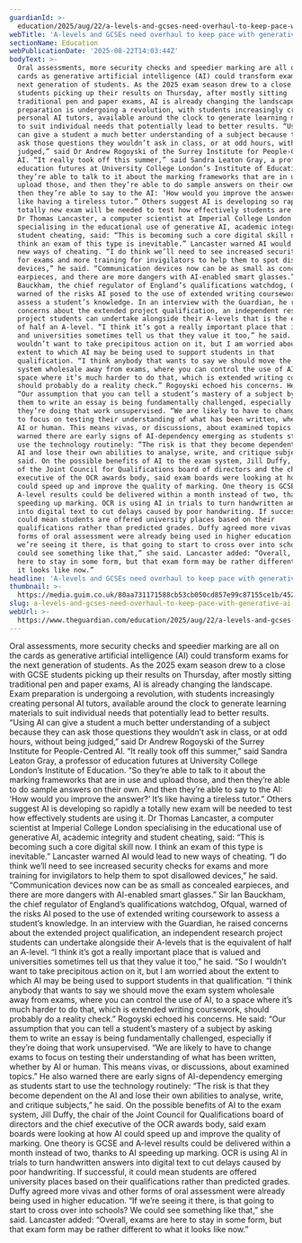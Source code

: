 ```yaml
---
guardianId: >-
  education/2025/aug/22/a-levels-and-gcses-need-overhaul-to-keep-pace-with-generative-ai-experts-say
webTitle: 'A-levels and GCSEs need overhaul to keep pace with generative AI, experts say'
sectionName: Education
webPublicationDate: '2025-08-22T14:03:44Z'
bodyText: >-
  Oral assessments, more security checks and speedier marking are all on the
  cards as generative artificial intelligence (AI) could transform exams for the
  next generation of students. As the 2025 exam season drew to a close with GCSE
  students picking up their results on Thursday, after mostly sitting
  traditional pen and paper exams, AI is already changing the landscape. Exam
  preparation is undergoing a revolution, with students increasingly creating
  personal AI tutors, available around the clock to generate learning materials
  to suit individual needs that potentially lead to better results. “Using AI
  can give a student a much better understanding of a subject because they can
  ask those questions they wouldn’t ask in class, or at odd hours, without being
  judged,” said Dr Andrew Rogoyski of the Surrey Institute for People-Centred
  AI. “It really took off this summer,” said Sandra Leaton Gray, a professor of
  education futures at University College London’s Institute of Education. “So
  they’re able to talk to it about the marking frameworks that are in use and
  upload those, and then they’re able to do sample answers on their own. And
  then they’re able to say to the AI: ‘How would you improve the answer?’ It’s
  like having a tireless tutor.” Others suggest AI is developing so rapidly a
  totally new exam will be needed to test how effectively students are using it.
  Dr Thomas Lancaster, a computer scientist at Imperial College London
  specialising in the educational use of generative AI, academic integrity and
  student cheating, said: “This is becoming such a core digital skill now. I
  think an exam of this type is inevitable.” Lancaster warned AI would lead to
  new ways of cheating. “I do think we’ll need to see increased security checks
  for exams and more training for invigilators to help them to spot disallowed
  devices,” he said. “Communication devices now can be as small as concealed
  earpieces, and there are more dangers with AI-enabled smart glasses.” Sir Ian
  Bauckham, the chief regulator of England’s qualifications watchdog, Ofqual,
  warned of the risks AI posed to the use of extended writing coursework to
  assess a student’s knowledge. In an interview with the Guardian, he raised
  concerns about the extended project qualification, an independent research
  project students can undertake alongside their A-levels that is the equivalent
  of half an A-level. “I think it’s got a really important place that is valued
  and universities sometimes tell us that they value it too,” he said. “So I
  wouldn’t want to take precipitous action on it, but I am worried about the
  extent to which AI may be being used to support students in that
  qualification. “I think anybody that wants to say we should move the exam
  system wholesale away from exams, where you can control the use of AI, to a
  space where it’s much harder to do that, which is extended writing coursework,
  should probably do a reality check.” Rogoyski echoed his concerns. He said:
  “Our assumption that you can tell a student’s mastery of a subject by asking
  them to write an essay is being fundamentally challenged, especially if
  they’re doing that work unsupervised. “We are likely to have to change exams
  to focus on testing their understanding of what has been written, whether by
  AI or human. This means vivas, or discussions, about examined topics.” He also
  warned there are early signs of AI-dependency emerging as students start to
  use the technology routinely: “The risk is that they become dependent on the
  AI and lose their own abilities to analyse, write, and critique subjects,” he
  said. On the possible benefits of AI to the exam system, Jill Duffy, the chair
  of the Joint Council for Qualifications board of directors and the chief
  executive of the OCR awards body, said exam boards were looking at how AI
  could speed up and improve the quality of marking. One theory is GCSE and
  A-level results could be delivered within a month instead of two, thanks to AI
  speeding up marking. OCR is using AI in trials to turn handwritten answers
  into digital text to cut delays caused by poor handwriting. If successful, it
  could mean students are offered university places based on their
  qualifications rather than predicted grades. Duffy agreed more vivas and other
  forms of oral assessment were already being used in higher education. “If
  we’re seeing it there, is that going to start to cross over into schools? We
  could see something like that,” she said. Lancaster added: “Overall, exams are
  here to stay in some form, but that exam form may be rather different to what
  it looks like now.”
headline: 'A-levels and GCSEs need overhaul to keep pace with generative AI, experts say'
thumbnail: >-
  https://media.guim.co.uk/80aa731171588cb53cb050cd857e99c87155ce1b/452_0_5840_4672/500.jpg
slug: a-levels-and-gcses-need-overhaul-to-keep-pace-with-generative-ai-experts-say
webUrl: >-
  https://www.theguardian.com/education/2025/aug/22/a-levels-and-gcses-need-overhaul-to-keep-pace-with-generative-ai-experts-say
---
```

Oral assessments, more security checks and speedier marking are all on the cards as generative artificial intelligence (AI) could transform exams for the next generation of students. As the 2025 exam season drew to a close with GCSE students picking up their results on Thursday, after mostly sitting traditional pen and paper exams, AI is already changing the landscape. Exam preparation is undergoing a revolution, with students increasingly creating personal AI tutors, available around the clock to generate learning materials to suit individual needs that potentially lead to better results. “Using AI can give a student a much better understanding of a subject because they can ask those questions they wouldn’t ask in class, or at odd hours, without being judged,” said Dr Andrew Rogoyski of the Surrey Institute for People-Centred AI. “It really took off this summer,” said Sandra Leaton Gray, a professor of education futures at University College London’s Institute of Education. “So they’re able to talk to it about the marking frameworks that are in use and upload those, and then they’re able to do sample answers on their own. And then they’re able to say to the AI: ‘How would you improve the answer?’ It’s like having a tireless tutor.” Others suggest AI is developing so rapidly a totally new exam will be needed to test how effectively students are using it. Dr Thomas Lancaster, a computer scientist at Imperial College London specialising in the educational use of generative AI, academic integrity and student cheating, said: “This is becoming such a core digital skill now. I think an exam of this type is inevitable.” Lancaster warned AI would lead to new ways of cheating. “I do think we’ll need to see increased security checks for exams and more training for invigilators to help them to spot disallowed devices,” he said. “Communication devices now can be as small as concealed earpieces, and there are more dangers with AI-enabled smart glasses.” Sir Ian Bauckham, the chief regulator of England’s qualifications watchdog, Ofqual, warned of the risks AI posed to the use of extended writing coursework to assess a student’s knowledge. In an interview with the Guardian, he raised concerns about the extended project qualification, an independent research project students can undertake alongside their A-levels that is the equivalent of half an A-level. “I think it’s got a really important place that is valued and universities sometimes tell us that they value it too,” he said. “So I wouldn’t want to take precipitous action on it, but I am worried about the extent to which AI may be being used to support students in that qualification. “I think anybody that wants to say we should move the exam system wholesale away from exams, where you can control the use of AI, to a space where it’s much harder to do that, which is extended writing coursework, should probably do a reality check.” Rogoyski echoed his concerns. He said: “Our assumption that you can tell a student’s mastery of a subject by asking them to write an essay is being fundamentally challenged, especially if they’re doing that work unsupervised. “We are likely to have to change exams to focus on testing their understanding of what has been written, whether by AI or human. This means vivas, or discussions, about examined topics.” He also warned there are early signs of AI-dependency emerging as students start to use the technology routinely: “The risk is that they become dependent on the AI and lose their own abilities to analyse, write, and critique subjects,” he said. On the possible benefits of AI to the exam system, Jill Duffy, the chair of the Joint Council for Qualifications board of directors and the chief executive of the OCR awards body, said exam boards were looking at how AI could speed up and improve the quality of marking. One theory is GCSE and A-level results could be delivered within a month instead of two, thanks to AI speeding up marking. OCR is using AI in trials to turn handwritten answers into digital text to cut delays caused by poor handwriting. If successful, it could mean students are offered university places based on their qualifications rather than predicted grades. Duffy agreed more vivas and other forms of oral assessment were already being used in higher education. “If we’re seeing it there, is that going to start to cross over into schools? We could see something like that,” she said. Lancaster added: “Overall, exams are here to stay in some form, but that exam form may be rather different to what it looks like now.”
